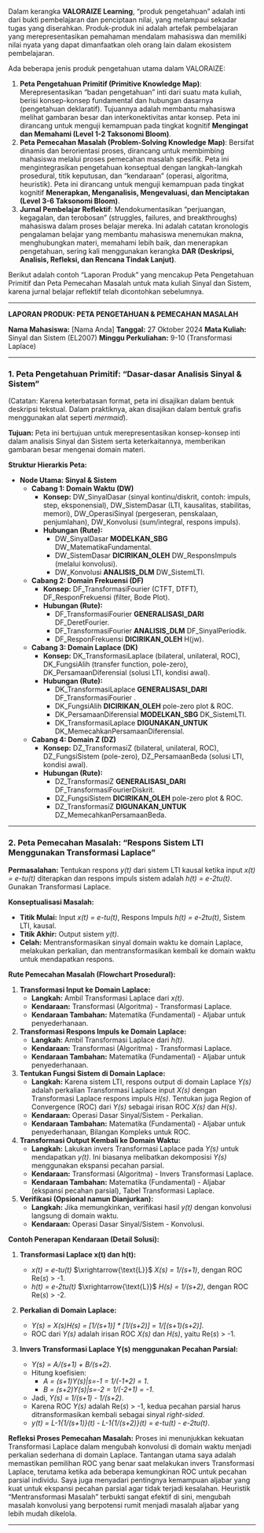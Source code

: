 Dalam kerangka **VALORAIZE Learning**, "produk pengetahuan" adalah inti dari bukti pembelajaran dan penciptaan nilai, yang melampaui sekadar tugas yang diserahkan. Produk-produk ini adalah artefak pembelajaran yang merepresentasikan pemahaman mendalam mahasiswa dan memiliki nilai nyata yang dapat dimanfaatkan oleh orang lain dalam ekosistem pembelajaran.

Ada beberapa jenis produk pengetahuan utama dalam VALORAIZE:

1. **Peta Pengetahuan Primitif (Primitive Knowledge Map)**: Merepresentasikan "badan pengetahuan" inti dari suatu mata kuliah, berisi konsep-konsep fundamental dan hubungan dasarnya (pengetahuan deklaratif). Tujuannya adalah membantu mahasiswa melihat gambaran besar dan interkonektivitas antar konsep. Peta ini dirancang untuk menguji kemampuan pada tingkat kognitif **Mengingat dan Memahami (Level 1-2 Taksonomi Bloom)**.
2. **Peta Pemecahan Masalah (Problem-Solving Knowledge Map)**: Bersifat dinamis dan berorientasi proses, dirancang untuk membimbing mahasiswa melalui proses pemecahan masalah spesifik. Peta ini mengintegrasikan pengetahuan konseptual dengan langkah-langkah prosedural, titik keputusan, dan "kendaraan" (operasi, algoritma, heuristik). Peta ini dirancang untuk menguji kemampuan pada tingkat kognitif **Menerapkan, Menganalisis, Mengevaluasi, dan Menciptakan (Level 3-6 Taksonomi Bloom)**.
3. **Jurnal Pembelajar Reflektif**: Mendokumentasikan "perjuangan, kegagalan, dan terobosan" (struggles, failures, and breakthroughs) mahasiswa dalam proses belajar mereka. Ini adalah catatan kronologis pengalaman belajar yang membantu mahasiswa menemukan makna, menghubungkan materi, memahami lebih baik, dan menerapkan pengetahuan, sering kali menggunakan kerangka **DAR (Deskripsi, Analisis, Refleksi, dan Rencana Tindak Lanjut)**.

Berikut adalah contoh "Laporan Produk" yang mencakup Peta Pengetahuan Primitif dan Peta Pemecahan Masalah untuk mata kuliah Sinyal dan Sistem, karena jurnal belajar reflektif telah dicontohkan sebelumnya.

---

**LAPORAN PRODUK: PETA PENGETAHUAN & PEMECAHAN MASALAH**

**Nama Mahasiswa:** [Nama Anda] **Tanggal:** 27 Oktober 2024 **Mata Kuliah:** Sinyal dan Sistem (EL2007) **Minggu Perkuliahan:** 9-10 (Transformasi Laplace)

---

### **1. Peta Pengetahuan Primitif: "Dasar-dasar Analisis Sinyal & Sistem"**

(Catatan: Karena keterbatasan format, peta ini disajikan dalam bentuk deskripsi tekstual. Dalam praktiknya, akan disajikan dalam bentuk grafis menggunakan alat seperti *mermaid*).

**Tujuan:** Peta ini bertujuan untuk merepresentasikan konsep-konsep inti dalam analisis Sinyal dan Sistem serta keterkaitannya, memberikan gambaran besar mengenai domain materi.

**Struktur Hierarkis Peta:**

- **Node Utama: Sinyal & Sistem**
    - **Cabang 1: Domain Waktu (DW)**
        - **Konsep:** DW_SinyalDasar (sinyal kontinu/diskrit, contoh: impuls, step, eksponensial), DW_SistemDasar (LTI, kausalitas, stabilitas, memori), DW_OperasiSinyal (pergeseran, penskalaan, penjumlahan), DW_Konvolusi (sum/integral, respons impuls).
        - **Hubungan (Rute):**
            - DW_SinyalDasar **MODELKAN_SBG** DW_MatematikaFundamental.
            - DW_SistemDasar **DICIRIKAN_OLEH** DW_ResponsImpuls (melalui konvolusi).
            - DW_Konvolusi **ANALISIS_DLM** DW_SistemLTI.
    - **Cabang 2: Domain Frekuensi (DF)**
        - **Konsep:** DF_TransformasiFourier (CTFT, DTFT), DF_ResponFrekuensi (filter, Bode Plot).
        - **Hubungan (Rute):**
            - DF_TransformasiFourier **GENERALISASI_DARI** DF_DeretFourier.
            - DF_TransformasiFourier **ANALISIS_DLM** DF_SinyalPeriodik.
            - DF_ResponFrekuensi **DICIRIKAN_OLEH** H(jw).
    - **Cabang 3: Domain Laplace (DK)**
        - **Konsep:** DK_TransformasiLaplace (bilateral, unilateral, ROC), DK_FungsiAlih (transfer function, pole-zero), DK_PersamaanDiferensial (solusi LTI, kondisi awal).
        - **Hubungan (Rute):**
            - DK_TransformasiLaplace **GENERALISASI_DARI** DF_TransformasiFourier .
            - DK_FungsiAlih **DICIRIKAN_OLEH** pole-zero plot & ROC.
            - DK_PersamaanDiferensial **MODELKAN_SBG** DK_SistemLTI.
            - DK_TransformasiLaplace **DIGUNAKAN_UNTUK** DK_MemecahkanPersamaanDiferensial.
    - **Cabang 4: Domain Z (DZ)**
        - **Konsep:** DZ_TransformasiZ (bilateral, unilateral, ROC), DZ_FungsiSistem (pole-zero), DZ_PersamaanBeda (solusi LTI, kondisi awal).
        - **Hubungan (Rute):**
            - DZ_TransformasiZ **GENERALISASI_DARI** DF_TransformasiFourierDiskrit.
            - DZ_FungsiSistem **DICIRIKAN_OLEH** pole-zero plot & ROC.
            - DZ_TransformasiZ **DIGUNAKAN_UNTUK** DZ_MemecahkanPersamaanBeda.

---

### **2. Peta Pemecahan Masalah: "Respons Sistem LTI Menggunakan Transformasi Laplace"**

**Permasalahan:** Tentukan respons _y(t)_ dari sistem LTI kausal ketika input _x(t) = e-tu(t)_ diterapkan dan respons impuls sistem adalah _h(t) = e-2tu(t)_. Gunakan Transformasi Laplace.

**Konseptualisasi Masalah:**

- **Titik Mulai:** Input _x(t) = e-tu(t)_, Respons Impuls _h(t) = e-2tu(t)_, Sistem LTI, kausal.
- **Titik Akhir:** Output sistem _y(t)_.
- **Celah:** Mentransformasikan sinyal domain waktu ke domain Laplace, melakukan perkalian, dan mentransformasikan kembali ke domain waktu untuk mendapatkan respons.

**Rute Pemecahan Masalah (Flowchart Prosedural):**

1. **Transformasi Input ke Domain Laplace:**
    - **Langkah:** Ambil Transformasi Laplace dari _x(t)_.
    - **Kendaraan:** Transformasi (Algoritma) - Transformasi Laplace.
    - **Kendaraan Tambahan:** Matematika (Fundamental) - Aljabar untuk penyederhanaan.
2. **Transformasi Respons Impuls ke Domain Laplace:**
    - **Langkah:** Ambil Transformasi Laplace dari _h(t)_.
    - **Kendaraan:** Transformasi (Algoritma) - Transformasi Laplace.
    - **Kendaraan Tambahan:** Matematika (Fundamental) - Aljabar untuk penyederhanaan.
3. **Tentukan Fungsi Sistem di Domain Laplace:**
    - **Langkah:** Karena sistem LTI, respons output di domain Laplace _Y(s)_ adalah perkalian Transformasi Laplace input _X(s)_ dengan Transformasi Laplace respons impuls _H(s)_. Tentukan juga Region of Convergence (ROC) dari _Y(s)_ sebagai irisan ROC _X(s)_ dan _H(s)_.
    - **Kendaraan:** Operasi Dasar Sinyal/Sistem - Perkalian.
    - **Kendaraan Tambahan:** Matematika (Fundamental) - Aljabar untuk penyederhanaan, Bilangan Kompleks untuk ROC.
4. **Transformasi Output Kembali ke Domain Waktu:**
    - **Langkah:** Lakukan invers Transformasi Laplace pada _Y(s)_ untuk mendapatkan _y(t)_. Ini biasanya melibatkan dekomposisi _Y(s)_ menggunakan ekspansi pecahan parsial.
    - **Kendaraan:** Transformasi (Algoritma) - Invers Transformasi Laplace.
    - **Kendaraan Tambahan:** Matematika (Fundamental) - Aljabar (ekspansi pecahan parsial), Tabel Transformasi Laplace.
5. **Verifikasi (Opsional namun Dianjurkan):**
    - **Langkah:** Jika memungkinkan, verifikasi hasil _y(t)_ dengan konvolusi langsung di domain waktu.
    - **Kendaraan:** Operasi Dasar Sinyal/Sistem - Konvolusi.

**Contoh Penerapan Kendaraan (Detail Solusi):**

1. **Transformasi Laplace x(t) dan h(t):**
    
    - _x(t) = e-tu(t)_ $\xrightarrow{\text{L}}$ _X(s) = 1/(s+1)_, dengan ROC Re(_s_) > -1.
    - _h(t) = e-2tu(t)_ $\xrightarrow{\text{L}}$ _H(s) = 1/(s+2)_, dengan ROC Re(_s_) > -2.
2. **Perkalian di Domain Laplace:**
    
    - _Y(s) = X(s)H(s) = [1/(s+1)] * [1/(s+2)] = 1/[(s+1)(s+2)]_.
    - ROC dari _Y(s)_ adalah irisan ROC _X(s)_ dan _H(s)_, yaitu Re(_s_) > -1.
3. **Invers Transformasi Laplace Y(s) menggunakan Pecahan Parsial:**
    
    - _Y(s) = A/(s+1) + B/(s+2)_.
    - Hitung koefisien:
        - _A = (s+1)Y(s)|s=-1 = 1/(-1+2) = 1_.
        - _B = (s+2)Y(s)|s=-2 = 1/(-2+1) = -1_.
    - Jadi, _Y(s) = 1/(s+1) - 1/(s+2)_.
    - Karena ROC _Y(s)_ adalah Re(_s_) > -1, kedua pecahan parsial harus ditransformasikan kembali sebagai sinyal _right-sided_.
    - _y(t) = L-1{1/(s+1)}(t) - L-1{1/(s+2)}(t) = e-tu(t) - e-2tu(t)_.

**Refleksi Proses Pemecahan Masalah:** Proses ini menunjukkan kekuatan Transformasi Laplace dalam mengubah konvolusi di domain waktu menjadi perkalian sederhana di domain Laplace. Tantangan utama saya adalah memastikan pemilihan ROC yang benar saat melakukan invers Transformasi Laplace, terutama ketika ada beberapa kemungkinan ROC untuk pecahan parsial individu. Saya juga menyadari pentingnya kemampuan aljabar yang kuat untuk ekspansi pecahan parsial agar tidak terjadi kesalahan. Heuristik "Mentransformasi Masalah" terbukti sangat efektif di sini, mengubah masalah konvolusi yang berpotensi rumit menjadi masalah aljabar yang lebih mudah dikelola.

---